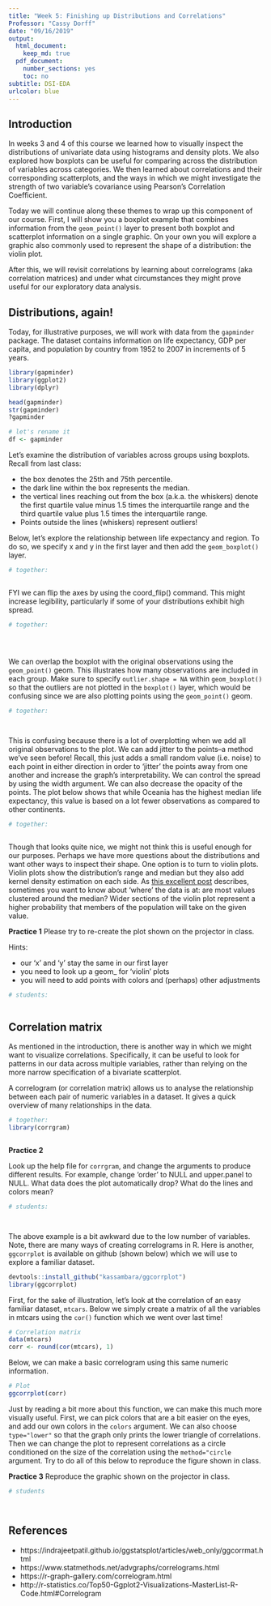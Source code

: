 ```yaml
---
title: "Week 5: Finishing up Distributions and Correlations"
Professor: "Cassy Dorff"
date: "09/16/2019"
output:
  html_document:
    keep_md: true
  pdf_document:
    number_sections: yes
    toc: no
subtitle: DSI-EDA 
urlcolor: blue
---
```


## Introduction

In weeks 3 and 4 of this course we learned how to visually inspect the distributions of univariate data using histograms and density plots. We also explored how boxplots can be useful for comparing across the distribution of variables across categories. We then learned about correlations and their corresponding scatterplots, and the ways in which we might investigate the strength of two variable's covariance using Pearson's Correlation Coefficient. 

Today we will continue along these themes to wrap up this component of our course. First, I will show you a boxplot example that combines information from the `geom_point()` layer to present both boxplot and scatterplot information on a single graphic. On your own you will explore a graphic also commonly used to represent the shape of a distribution: the violin plot. 

After this, we will revisit correlations by learning about correlograms (aka correlation matrices) and under what circumstances they might prove useful for our exploratory data analysis. 

## Distributions, again!

Today, for illustrative purposes, we will work with data from the `gapminder` package. The dataset contains information on life expectancy, GDP per capita, and population by country from 1952 to 2007 in increments of 5 years.

```r
library(gapminder)
library(ggplot2)
library(dplyr)

head(gapminder)
str(gapminder)
?gapminder

# let's rename it 
df <- gapminder
```

Let's examine the distribution of variables across groups using boxplots. Recall from last class:

- the box denotes the 25th and 75th percentile.
- the dark line within the box represents the median.
- the vertical lines reaching out from the box (a.k.a. the whiskers) denote the first quartile value minus 1.5 times the interquartile range and the third quartile value plus 1.5 times the interquartile range.
- Points outside the lines (whiskers) represent outliers!

Below, let's explore the relationship between life expectancy and region. To do so, we specify x and y in the first layer and then add the `geom_boxplot()` layer. 

```r
# together:



```

FYI we can flip the axes by using the coord_flip() command. This might increase legibility, particularly if some of your distributions exhibit high spread.

```r
# together: 





```

We can overlap the boxplot with the original observations using the `geom_point()` geom. This illustrates how many observations are included in each group. Make sure to specify `outlier.shape = NA` within `geom_boxplot()` so that the outliers are not plotted in the `boxplot()` layer, which would be confusing since we are also plotting points using the `geom_point()` geom.

```r
# together:




```

This is confusing because there is a lot of overplotting when we add all original observations to the plot. We can add jitter to the points--a method we've seen before! Recall, this just adds a small random value (i.e. noise) to each point in either direction in order to 'jitter' the points away from one another and increase the graph's interpretability. We can control the spread by using the width argument. We can also decrease the opacity of the points. The plot below shows that while Oceania has the highest median life expectancy, this value is based on a lot fewer observations as compared to other continents.

```r
# together:



```

Though that looks quite nice, we might not think this is useful enough for our purposes. Perhaps we have more questions about the distributions and want other ways to inspect their shape. One option is to turn to violin plots. Violin plots show the distribution's range and median but they also add kernel density estimation on each side. As [this excellent post](https://mode.com/blog/violin-plot-examples) describes, sometimes you want to know about 'where' the data is at: are most values clustered around the median? Wider sections of the violin plot represent a higher probability that members of the population will take on the given value.

**Practice 1** Please try to re-create the plot shown on the projector in class.

Hints:

- our 'x' and 'y' stay the same in our first layer
- you need to look up a geom_ for 'violin' plots
- you will need to add points with colors and (perhaps) other adjustments

```r
# students:



```

## Correlation matrix

As mentioned in the introduction, there is another way in which we might want to visualize correlations. Specifically, it can be useful to look for patterns in our data across multiple variables, rather than relying on the more narrow specification of a bivariate scatterplot. 

A correlogram (or correlation matrix) allows us to analyse the relationship between each pair of numeric variables in a dataset. It gives a quick overview of many relationships in the data.


```r
# together:
library(corrgram)



```

**Practice 2**

Look up the help file for `corrgram`, and change the arguments to produce different results. For example, change 'order' to NULL and upper.panel to NULL. What data does the plot automatically drop? What do the lines and colors mean?

```r
# students:




```

The above example is a bit awkward due to the low number of variables. Note, there are many ways of creating correlograms in R. Here is another, `ggcorrplot` is available on github (shown below) which we will use to explore a familiar dataset.

```r
devtools::install_github("kassambara/ggcorrplot")
library(ggcorrplot)
```

First, for the sake of illustration, let's look at the correlation of an easy familiar dataset, `mtcars`. Below we simply create a matrix of all the variables in mtcars using the `cor()` function which we went over last time!

```r
# Correlation matrix
data(mtcars)
corr <- round(cor(mtcars), 1)
```

Below, we can make a basic correlogram using this same numeric information. 

```r
# Plot
ggcorrplot(corr)
```

Just by reading a bit more about this function, we can make this much more visually useful. First, we can pick colors that are a bit easier on the eyes, and add our own colors in the `colors` argument. We can also choose `type="lower"` so that the graph only prints the lower triangle of correlations. Then we can change the plot to represent correlations as a circle conditioned on the size of the correlation using the `method="circle` argument. Try to do all of this below to reproduce the figure shown in class.

**Practice 3** Reproduce the graphic shown on the projector in class.

```r
# students




```


## References 
- https://indrajeetpatil.github.io/ggstatsplot/articles/web_only/ggcorrmat.html
- https://www.statmethods.net/advgraphs/correlograms.html
- https://r-graph-gallery.com/correlogram.html
- http://r-statistics.co/Top50-Ggplot2-Visualizations-MasterList-R-Code.html#Correlogram